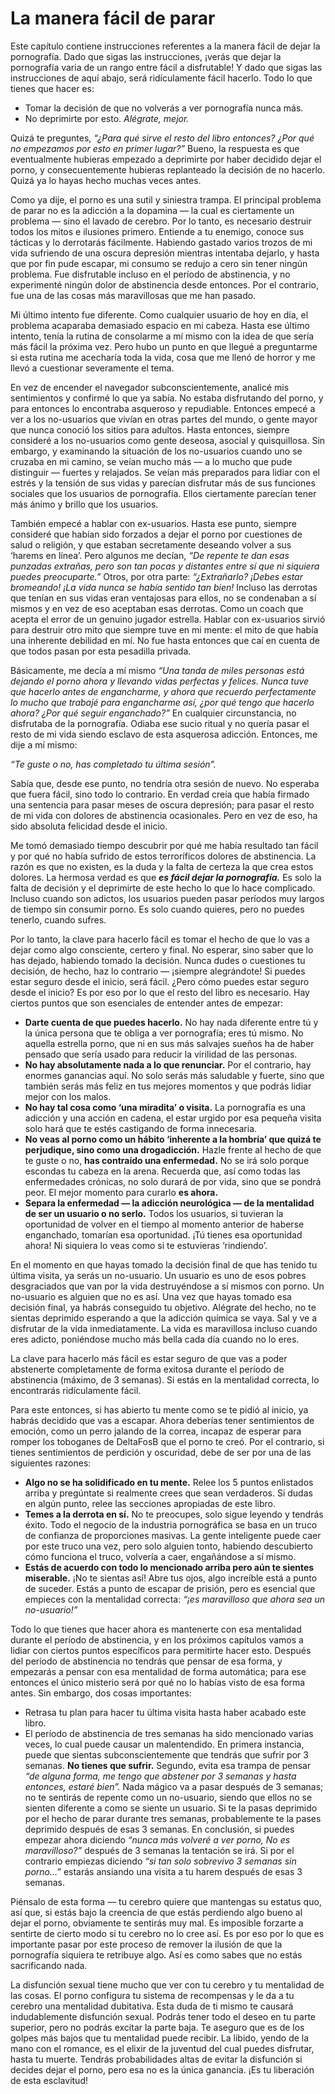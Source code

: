 # La manera fácil de parar {#la-manera-facil-de-parar}

Este capítulo contiene instrucciones referentes a la manera fácil de dejar la pornografía. Dado que sigas las instrucciones, ¡verás que dejar la pornografía varia de un rango entre fácil a disfrutable! Y dado que sigas las instrucciones de aquí abajo, será ridículamente fácil hacerlo. Todo lo que tienes que hacer es:

* Tomar la decisión de que no volverás a ver pornografía nunca más.
* No deprimirte por esto. _Alégrate, mejor._

Quizá te preguntes, _"¿Para qué sirve el resto del libro entonces? ¿Por qué no empezamos por esto en primer lugar?"_ Bueno, la respuesta es que eventualmente hubieras empezado a deprimirte por haber decidido dejar el porno, y consecuentemente hubieras replanteado la decisión de no hacerlo. Quizá ya lo hayas hecho muchas veces antes.

Como ya dije, el porno es una sutil y siniestra trampa. El principal problema de parar no es la adicción a la dopamina — la cual es ciertamente un problema — sino el lavado de cerebro. Por lo tanto, es necesario destruir todos los mitos e ilusiones primero. Entiende a tu enemigo, conoce sus tácticas y lo derrotarás fácilmente. Habiendo gastado varios trozos de mi vida sufriendo de una oscura depresión mientras intentaba dejarlo, y hasta que por fin pude escapar, mi consumo se redujo a cero sin tener ningún problema. Fue disfrutable incluso en el período de abstinencia, y no experimenté ningún dolor de abstinencia desde entonces. Por el contrario, fue una de las cosas más maravillosas que me han pasado.

Mi último intento fue diferente. Como cualquier usuario de hoy en día, el problema acaparaba demasiado espacio en mi cabeza. Hasta ese último intento, tenía la rutina de consolarme a mí mismo con la idea de que sería más fácil la próxima vez. Pero hubo un punto en que llegué a preguntarme si esta rutina me acecharía toda la vida, cosa que me llenó de horror y me llevó a cuestionar severamente el tema.

En vez de encender el navegador subconscientemente, analicé mis sentimientos y confirmé lo que ya sabía. No estaba disfrutando del porno, y para entonces lo encontraba asqueroso y repudiable. Entonces empecé a ver a los no-usuarios que vivían en otras partes del mundo, o gente mayor que nunca conoció los sitios para adultos. Hasta entonces, siempre consideré a los no-usuarios como gente deseosa, asocial y quisquillosa. Sin embargo, y examinando la situación de los no-usuarios cuando uno se cruzaba en mi camino, se veían mucho más — a lo mucho que pude distinguir — fuertes y relajados. Se veían más preparados para lidiar con el estrés y la tensión de sus vidas y parecían disfrutar más de sus funciones sociales que los usuarios de pornografía. Ellos ciertamente parecían tener más ánimo y brillo que los usuarios.

También empecé a hablar con ex-usuarios. Hasta ese punto, siempre consideré que habían sido forzados a dejar el porno por cuestiones de salud o religión, y que estaban secretamente deseando volver a sus 'harems en línea'. Pero algunos me decían, _"De repente te dan esas punzadas extrañas, pero son tan pocas y distantes entre sí que ni siquiera puedes preocuparte."_ Otros, por otra parte: _"¿Extrañarlo? ¡Debes estar bromeando! ¡La vida nunca se había sentido tan bien!_ Incluso las derrotas que tenían en sus vidas eran ventajosas para ellos, no se condenaban a sí mismos y en vez de eso aceptaban esas derrotas. Como un coach que acepta el error de un genuino jugador estrella. Hablar con ex-usuarios sirvió para destruir otro mito que siempre tuve en mi mente: el mito de que había una inherente debilidad en mí. No fue hasta entonces que caí en cuenta de que todos pasan por esta pesadilla privada.

Básicamente, me decía a mí mismo _"Una tanda de miles personas está dejando el porno ahora y llevando vidas perfectas y felices. Nunca tuve que hacerlo antes de engancharme, y ahora que recuerdo perfectamente lo mucho que trabajé para engancharme así, ¿por qué tengo que hacerlo ahora? ¿Por qué seguir enganchado?"_ En cualquier circunstancia, no disfrutaba de la pornografía. Odiaba ese sucio ritual y no quería pasar el resto de mi vida siendo esclavo de esta asquerosa adicción. Entonces, me dije a mí mismo:

_"Te guste o no, has completado tu última sesión"._

Sabía que, desde ese punto, no tendría otra sesión de nuevo. No esperaba que fuera fácil, sino todo lo contrario. En verdad creía que había firmado una sentencia para pasar meses de oscura depresión; para pasar el resto de mi vida con dolores de abstinencia ocasionales. Pero en vez de eso, ha sido absoluta felicidad desde el inicio.

Me tomó demasiado tiempo descubrir por qué me había resultado tan fácil y por qué no había sufrido de estos terroríficos dolores de abstinencia. La razón es que no existen, es la duda y la falta de certeza la que crea estos dolores. La hermosa verdad es que _**es fácil dejar la pornografía.**_ Es solo la falta de decisión y el deprimirte de este hecho lo que lo hace complicado. Incluso cuando son adictos, los usuarios pueden pasar períodos muy largos de tiempo sin consumir porno. Es solo cuando quieres, pero no puedes tenerlo, cuando sufres.

Por lo tanto, la clave para hacerlo fácil es tomar el hecho de que lo vas a dejar como algo consciente, certero y final. No esperar, sino saber que lo has dejado, habiendo tomado la decisión. Nunca dudes o cuestiones tu decisión, de hecho, haz lo contrario — ¡siempre alegrándote! Si puedes estar seguro desde el inicio, será fácil. ¿Pero cómo puedes estar seguro desde el inicio? Es por eso por lo que el resto del libro es necesario. Hay ciertos puntos que son esenciales de entender antes de empezar:

* **Darte cuenta de que puedes hacerlo.** No hay nada diferente entre tú y la única persona que te obliga a ver pornografía; eres tú mismo. No aquella estrella porno, que ni en sus más salvajes sueños ha de haber pensado que sería usado para reducir la virilidad de las personas.
* **No hay absolutamente nada a lo que renunciar.** Por el contrario, hay enormes ganancias aquí. No solo serás más saludable y fuerte, sino que también serás más feliz en tus mejores momentos y que podrás lidiar mejor con los malos.
* **No hay tal cosa como 'una miradita' o visita.** La pornografía es una adicción y una acción en cadena, el estar urgido por esa pequeña visita solo hará que te estés castigando de forma innecesaria.
* **No veas al porno como un hábito 'inherente a la hombría' que quizá te perjudique, sino como una drogadicción.** Hazle frente al hecho de que te guste o no, **has contraído una enfermedad.** No se irá solo porque escondas tu cabeza en la arena. Recuerda que, así como todas las enfermedades crónicas, no solo durará de por vida, sino que se pondrá peor. El mejor momento para curarlo **es ahora.**
* **Separa la enfermedad — la adicción neurológica — de la mentalidad de ser un usuario o no serlo.** Todos los usuarios, si tuvieran la oportunidad de volver en el tiempo al momento anterior de haberse enganchado, tomarían esa oportunidad. ¡Tú tienes esa oportunidad ahora! Ni siquiera lo veas como si te estuvieras 'rindiendo'.

En el momento en que hayas tomado la decisión final de que has tenido tu última visita, ya serás un no-usuario. Un usuario es uno de esos pobres desgraciados que van por la vida destruyéndose a sí mismos con porno. Un no-usuario es alguien que no es así. Una vez que hayas tomado esa decisión final, ya habrás conseguido tu objetivo. Alégrate del hecho, no te sientas deprimido esperando a que la adicción química se vaya. Sal y ve a disfrutar de la vida inmediatamente. La vida es maravillosa incluso cuando eres adicto, poniéndose mucho más bella cada día cuando no lo eres.

La clave para hacerlo más fácil es estar seguro de que vas a poder abstenerte completamente de forma exitosa durante el período de abstinencia (máximo, de 3 semanas). Si estás en la mentalidad correcta, lo encontrarás ridículamente fácil.

Para este entonces, si has abierto tu mente como se te pidió al inicio, ya habrás decidido que vas a escapar. Ahora deberías tener sentimientos de emoción, como un perro jalando de la correa, incapaz de esperar para romper los toboganes de DeltaFosB que el porno te creó. Por el contrario, si tienes sentimientos de perdición y oscuridad, debe de ser por una de las siguientes razones:

* **Algo no se ha solidificado en tu mente.** Relee los 5 puntos enlistados arriba y pregúntate si realmente crees que sean verdaderos. Si dudas en algún punto, relee las secciones apropiadas de este libro.
* **Temes a la derrota en sí.** No te preocupes, solo sigue leyendo y tendrás éxito. Todo el negocio de la industria pornográfica se basa en un truco de confianza de proporciones masivas. La gente inteligente puede caer por este truco una vez, pero solo alguien tonto, habiendo descubierto cómo funciona el truco, volvería a caer, engañándose a sí mismo.
* **Estás de acuerdo con todo lo mencionado arriba pero aún te sientes miserable.** ¡No te sientas así! Abre tus ojos, algo increíble está a punto de suceder. Estás a punto de escapar de prisión, pero es esencial que empieces con la mentalidad correcta: _"¡es maravilloso que ahora sea un no-usuario!"_

Todo lo que tienes que hacer ahora es mantenerte con esa mentalidad durante el período de abstinencia, y en los próximos capítulos vamos a lidiar con ciertos puntos específicos para permitirte hacer esto. Después del período de abstinencia no tendrás que pensar de esa forma, y empezarás a pensar con esa mentalidad de forma automática; para ese entonces el único misterio será por qué no lo habías visto de esa forma antes. Sin embargo, dos cosas importantes:

* Retrasa tu plan para hacer tu última visita hasta haber acabado este libro.
* El período de abstinencia de tres semanas ha sido mencionado varias veces, lo cual puede causar un malentendido. En primera instancia, puede que sientas subconscientemente que tendrás que sufrir por 3 semanas. **No tienes que sufrir.** Segundo, evita esa trampa de pensar _"de alguna forma, me tengo que abstener por 3 semanas y hasta entonces, estaré bien"._ Nada mágico va a pasar después de 3 semanas; no te sentirás de repente como un no-usuario, siendo que ellos no se sienten diferente a como se siente un usuario. Si te la pasas deprimido por el hecho de parar durante tres semanas, probablemente te la pases deprimido después de esas 3 semanas. En conclusión, si puedes empezar ahora diciendo _"nunca más volveré a ver porno, No es maravilloso?"_ después de 3 semanas la tentación se irá. Si por el contrario empiezas diciendo _"si tan solo sobrevivo 3 semanas sin porno..."_ estarás ansiando una visita a tu harem después de esas 3 semanas.

Piénsalo de esta forma — tu cerebro quiere que mantengas su estatus quo, así que, si estás bajo la creencia de que estás perdiendo algo bueno al dejar el porno, obviamente te sentirás muy mal. Es imposible forzarte a sentirte de cierto modo si tu cerebro no lo cree así. Es por eso por lo que es importante pasar por este proceso de remover la ilusión de que la pornografía siquiera te retribuye algo. Así es como sabes que no estás sacrificando nada.

La disfunción sexual tiene mucho que ver con tu cerebro y tu mentalidad de las cosas. El porno configura tu sistema de recompensas y le da a tu cerebro una mentalidad dubitativa. Esta duda de ti mismo te causará indudablemente disfunción sexual. Podrás tener todo el deseo en tu parte superior, pero no podrás excitar la parte baja. Te aseguro que es de los golpes más bajos que tu mentalidad puede recibir. La libido, yendo de la mano con el romance, es el elixir de la juventud del cual puedes disfrutar, hasta tu muerte. Tendrás probabilidades altas de evitar la disfunción si decides dejar el porno, pero esa no es la única ganancia. ¡Es tu liberación de esta esclavitud!
